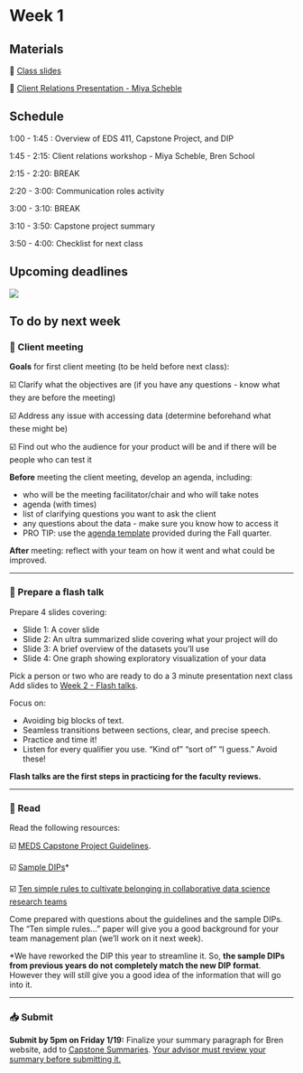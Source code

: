 # Week 1

## Materials

📕 [Class slides](https://docs.google.com/presentation/d/1zCizrurJE1kqmOfhHGqAjvBfzIskGtmhoK7LTiLR1I4/edit?usp=share_link)

📘 [Client Relations Presentation - Miya Scheble](https://docs.google.com/presentation/d/12p1xqVYr9p0brCnrxiXHFBhsR-vz7BcacWa0HfIA9Xw/edit?usp=sharing)

## Schedule

1:00 - 1:45 : Overview of EDS 411, Capstone Project, and DIP

1:45 - 2:15: Client relations workshop - Miya Scheble, Bren School

2:15 - 2:20: BREAK

2:20 - 3:00: Communication roles activity

3:00 - 3:10: BREAK

3:10 - 3:50: Capstone project summary

3:50 - 4:00: Checklist for next class

## Upcoming deadlines

![](/411a_winter/images/411a_2025_deadlines1.png)


## To do by next week

### 🤝 Client meeting

**Goals** for first client meeting (to be held before next class):

☑️ Clarify what the objectives are (if you have any questions - know what they are before the meeting)

☑️ Address any issue with accessing data (determine beforehand what these might be)

☑️ Find out who the audience for your product will be and if there will be people who can test it

**Before** meeting the client meeting, develop an agenda, including:

- who will be the meeting facilitator/chair and who will take notes
- agenda (with times)
- list of clarifying questions you want to ask the client
- any questions about the data - make sure you know how to access it
- PRO TIP: use the [agenda template](https://docs.google.com/document/d/1Y9PcCfJrf8KJVcRqKVjkxQHzrDSoJx8VrmpnlpUc8Kk/edit?usp=sharing) provided during the Fall quarter.


**After** meeting: reflect with your team on how it went and what could be improved. 

***
### 💬 Prepare a flash talk


Prepare 4 slides covering:

- Slide 1: A cover slide  
- Slide 2: An ultra summarized slide covering what your project will do
- Slide 3: A brief overview of the datasets you’ll use
- Slide 4:  One graph showing exploratory visualization of your data

Pick a person or two who are ready to do a 3 minute presentation next class
Add slides to [Week 2 - Flash talks](https://drive.google.com/drive/folders/19YewWLJGEzCe8MM-NwbxhLlVyfyeq6SE?usp=share_link).

Focus on: 

- Avoiding big blocks of text.
- Seamless transitions between sections, clear, and precise speech.
- Practice and time it! 
- Listen for every qualifier you use. “Kind of” “sort of” “I guess.” Avoid these!

**Flash talks are the first steps in practicing for the faculty reviews.**

***

### 📄 Read

Read the following resources:

☑️ [MEDS Capstone Project Guidelines](https://drive.google.com/file/d/1qftu6sNqHeiv0p5K2xhfV8rfdc14oOk_/view?usp=share_link). 

☑️ [Sample DIPs](https://drive.google.com/drive/folders/1Wi1izA-w2jLl3RRhSPEC334XcFLuY653?usp=share_link)*

☑️ [Ten simple rules to cultivate belonging in collaborative data science research teams](https://journals.plos.org/ploscompbiol/article?id=10.1371/journal.pcbi.1010567)

Come prepared with questions about the guidelines and the sample DIPs.
The “Ten simple rules…” paper will give you a good background for your team management plan (we’ll work on it next week). 

*We have reworked the DIP this year to streamline it. So, **the sample DIPs from previous years do not completely match the new DIP format**. However they will still give you a good idea of the information that will go into it.


***

### 📥 Submit


**Submit by 5pm on Friday 1/19:**
Finalize your summary paragraph for Bren website, add to [Capstone Summaries](https://docs.google.com/document/d/1OhL7BuIQbqAEb7W5m5feDl0bdvsBNWT-ZKTrCuSig8A/edit?usp=share_link). <u> Your advisor must review your summary before submitting it. </u>
